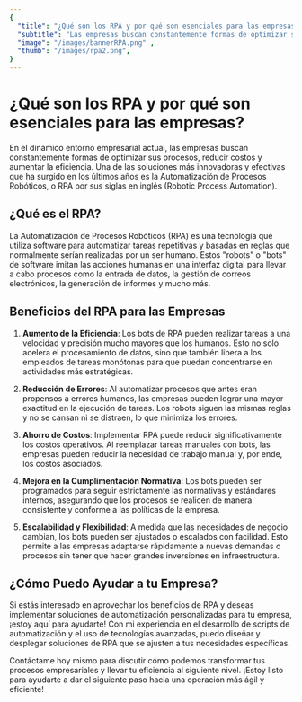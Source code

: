 ```yaml
---
{
  "title": "¿Qué son los RPA y por qué son esenciales para las empresas?",
  "subtitle": "Las empresas buscan constantemente formas de optimizar sus procesos, reducir costos y aumentar la eficiencia.",
  "image": "/images/bannerRPA.png" ,
  "thumb": "/images/rpa2.png",
}
---
```


# ¿Qué son los RPA y por qué son esenciales para las empresas?

En el dinámico entorno empresarial actual, las empresas buscan constantemente formas de optimizar sus procesos, reducir costos y aumentar la eficiencia. Una de las soluciones más innovadoras y efectivas que ha surgido en los últimos años es la Automatización de Procesos Robóticos, o RPA por sus siglas en inglés (Robotic Process Automation).

## ¿Qué es el RPA?

La Automatización de Procesos Robóticos (RPA) es una tecnología que utiliza software para automatizar tareas repetitivas y basadas en reglas que normalmente serían realizadas por un ser humano. Estos "robots" o "bots" de software imitan las acciones humanas en una interfaz digital para llevar a cabo procesos como la entrada de datos, la gestión de correos electrónicos, la generación de informes y mucho más.

## Beneficios del RPA para las Empresas

1. **Aumento de la Eficiencia**: Los bots de RPA pueden realizar tareas a una velocidad y precisión mucho mayores que los humanos. Esto no solo acelera el procesamiento de datos, sino que también libera a los empleados de tareas monótonas para que puedan concentrarse en actividades más estratégicas.

2. **Reducción de Errores**: Al automatizar procesos que antes eran propensos a errores humanos, las empresas pueden lograr una mayor exactitud en la ejecución de tareas. Los robots siguen las mismas reglas y no se cansan ni se distraen, lo que minimiza los errores.

3. **Ahorro de Costos**: Implementar RPA puede reducir significativamente los costos operativos. Al reemplazar tareas manuales con bots, las empresas pueden reducir la necesidad de trabajo manual y, por ende, los costos asociados.

4. **Mejora en la Cumplimentación Normativa**: Los bots pueden ser programados para seguir estrictamente las normativas y estándares internos, asegurando que los procesos se realicen de manera consistente y conforme a las políticas de la empresa.

5. **Escalabilidad y Flexibilidad**: A medida que las necesidades de negocio cambian, los bots pueden ser ajustados o escalados con facilidad. Esto permite a las empresas adaptarse rápidamente a nuevas demandas o procesos sin tener que hacer grandes inversiones en infraestructura.

## ¿Cómo Puedo Ayudar a tu Empresa?

Si estás interesado en aprovechar los beneficios de RPA y deseas implementar soluciones de automatización personalizadas para tu empresa, ¡estoy aquí para ayudarte! Con mi experiencia en el desarrollo de scripts de automatización y el uso de tecnologías avanzadas, puedo diseñar y desplegar soluciones de RPA que se ajusten a tus necesidades específicas.

Contáctame hoy mismo para discutir cómo podemos transformar tus procesos empresariales y llevar tu eficiencia al siguiente nivel. ¡Estoy listo para ayudarte a dar el siguiente paso hacia una operación más ágil y eficiente!
